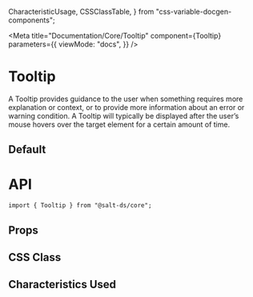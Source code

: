   CharacteristicUsage,
  CSSClassTable,
} from "css-variable-docgen-components";

<Meta
  title="Documentation/Core/Tooltip"
  component={Tooltip}
  parameters={{
    viewMode: "docs",
  }}
/>

# Tooltip

A Tooltip provides guidance to the user when something requires more explanation or context, or to provide more information about an error or warning condition. A Tooltip will typically be displayed after the user’s mouse hovers over the target element for a certain amount of time.

## Default

<Canvas>
  <Story id="lab-tooltip--default" />
</Canvas>

# API

```
import { Tooltip } from "@salt-ds/core";
```

## Props

<ArgsTable of={Tooltip} />

## CSS Class

<CSSClassTable of={Tooltip} />

## Characteristics Used

<CharacteristicUsage of={Tooltip} />
